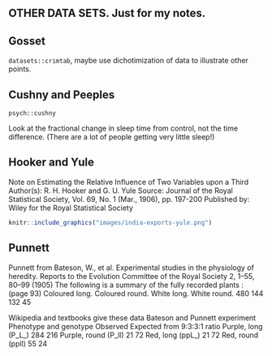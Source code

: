 ## OTHER DATA SETS. Just for my notes. {-}

## Gosset

`datasets::crimtab`, maybe use dichotimization of data to illustrate other points.

## Cushny and Peeples

`psych::cushny`

Look at the fractional change in sleep time from control, not the time difference. (There are a lot of people getting very little sleep!)

## Hooker and Yule

Note on Estimating the Relative Influence of Two Variables upon a Third
Author(s): R. H. Hooker and G. U. Yule
Source: Journal of the Royal Statistical Society, Vol. 69, No. 1 (Mar., 1906), pp. 197-200 Published by: Wiley for the Royal Statistical Society

```r
knitr::include_graphics("images/india-exports-yule.png")
```


## Punnett

Punnett from Bateson, W., et al. Experimental studies in the physiology of heredity. Reports to the Evolution Committee of the Royal Society 2, 1–55, 80–99 (1905)
The following is a summary of the fully recorded plants : (page 93)
Coloured long. Coloured round. White long. White round. 480 144 132 45

Wikipedia and textbooks give these data
Bateson and Punnett experiment
Phenotype and genotype	Observed	Expected from 9:3:3:1 ratio
Purple, long (P_L_)	284	216
Purple, round (P_ll)	21	72
Red, long (ppL_)	21	72
Red, round (ppll)	55	24
